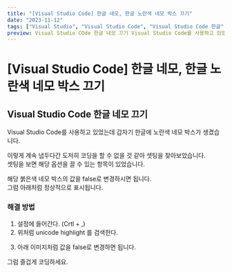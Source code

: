 ```yaml
---
title: "[Visual Studio Code] 한글 네모, 한글 노란색 네모 박스 끄기"
date: "2023-11-12"
tags: ["Visual Studio", "Visual Studio Code", "Visual Studio Code 한글", "Visual Studio Code 한글 네모", "Visual Studio Code 한글 노란색 네모", "VSCode 한글", "VSCode 한글 네모", "VSCode 한글 노란색 네모"]
preview: Visual Studio COde 한글 네모 끄기 Visual Studio Code를 사용하고 있었는데 갑자기 한글에 노란색 네모 박스가 생겼습니다. 이렇게 계속 냅두다간 도저히 코딩을 할 수 없을 것 같아 셋팅을 찾아보았습니다. 셋팅을 보면 해당 옵션을 끌 수 있는 항목이 있었습니다. 해당 붉은색 네모 박스의 값을 false로 변경하시면 됩니다. 그럼 아래처럼 정상적으로 표시됩니다. - 해결 방법 1. 설정에 들어간다. (Crtl + ,) 2. 위처럼 unicode highlight 를 검색한다.
---
```


# [Visual Studio Code] 한글 네모, 한글 노란색 네모 박스 끄기

## Visual Studio Code 한글 네모 끄기

Visual Studio Code를 사용하고 있었는데 갑자기 한글에 노란색 네모 박스가 생겼습니다.

<PostImage
  src="https://raw.githubusercontent.com/Codiving/test/main/Images/공유/기타/한글_네모_한글_노란색_네모_박스_끄기_1.png"
  alt="이미지1"
/>

이렇게 계속 냅두다간 도저히 코딩을 할 수 없을 것 같아 셋팅을 찾아보았습니다.  
셋팅을 보면 해당 옵션을 끌 수 있는 항목이 있었습니다.  

<PostImage
  src="https://raw.githubusercontent.com/Codiving/test/main/Images/공유/기타/한글_네모_한글_노란색_네모_박스_끄기_2.png"
  alt="이미지1"
/>

해당 붉은색 네모 박스의 값을 false로 변경하시면 됩니다.  
그럼 아래처럼 정상적으로 표시됩니다.  

<PostImage
  src="https://raw.githubusercontent.com/Codiving/test/main/Images/공유/기타/한글_네모_한글_노란색_네모_박스_끄기_3.png"
  alt="이미지1"
/>


### 해결 방법 
1. 설정에 들어간다. (Crtl + ,)  
2. 위처럼 unicode highlight 를 검색한다.  

<PostImage
  src="https://raw.githubusercontent.com/Codiving/test/main/Images/공유/기타/한글_네모_한글_노란색_네모_박스_끄기_4.png"
  alt="이미지1"
/> 

3. 아래 이미지처럼 값을 false로 변경하면 됩니다. 

<PostImage
  src="https://raw.githubusercontent.com/Codiving/test/main/Images/공유/기타/한글_네모_한글_노란색_네모_박스_끄기_5.png"
  alt="이미지1"
/> 

그럼 즐겁게 코딩하세요. 
